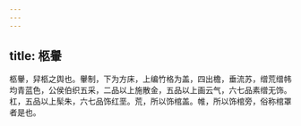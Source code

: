 ```yaml
---
---
---
```

title: 柩轝
---



柩轝，舁柩之舆也。轝制，下为方床，上编竹格为盖，四出檐，垂流苏，缯荒缯帏均青蓝色，公侯伯织五采，二品以上施散金，五品以上画云气，六七品素缯无饰。杠，五品以上髤朱，六七品饰红垩。荒，所以饰棺盖。帷，所以饰棺旁，俗称棺罩者是也。